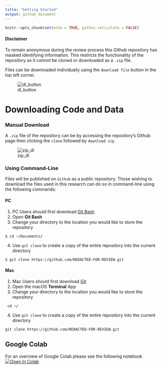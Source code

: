 ```yaml
---
title: "Getting Started"
output: github_document
---
```


```r
knitr::opts_chunk$set(echo = TRUE, python.reticulate = FALSE)
```

#### Disclaimer

To remain anonymous during the review process this Github repository has masked identifying information. This restricts the functionality of the repository as it *cannot* be cloned or downloaded as a `.zip` file. 

Files can be downloaded individually using the `download file` button in the top left corner.

![dl_button](figs/repo/button.JPG)

# Downloading Code and Data

### Manual Download

A `.zip` file of the repository can be by accessing the repository's Github page then clicking the  `clone` followed by `download zip`

![zip_dl](figs/repo/zip_dowload.png)

### Using Command-Line

Files will be published on `Github` as a public repository. Those wishing to download the files used in this research can do so in command-line using the following commands:

#### PC

1. PC Users should first download [Git Bash](https://gitforwindows.org/)
2. Open **Git Bash**
3. Change your directory to the location you would like to store the repository
```
$ cd ~/Documents/
```
4. Use `git clone` to create a copy of the entire repository into the current directory
```
$ git clone https://github.com/REDACTED-FOR-REVIEW.git
```

#### Mac

1. Mac Users should first download [Git](git-scm.com/downloads)
2. Open the macOS **Terminal** App
3. Change your directory to the location you would like to store the repository
```
 cd ~/
```
4. Use `git clone` to create a copy of the entire repository into the current directory
```
git clone https://github.com/REDACTED-FOR-REVIEW.git
```


## Google Colab

For an overview of Google Colab please see the following notebook [![Open In Colab](https://colab.research.google.com/assets/colab-badge.svg)](https://colab.research.google.com/notebooks/pro.ipynb)
